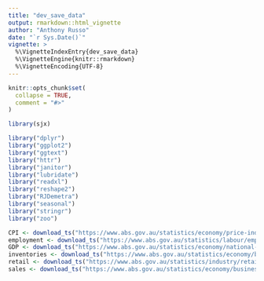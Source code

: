 ```yaml
---
title: "dev_save_data"
output: rmarkdown::html_vignette
author: "Anthony Russo"
date: "`r Sys.Date()`"
vignette: >
  %\VignetteIndexEntry{dev_save_data}
  %\VignetteEngine{knitr::rmarkdown}
  %\VignetteEncoding{UTF-8}
---
```


```r
knitr::opts_chunk$set(
  collapse = TRUE,
  comment = "#>"
)
```

```r
library(sjx)
```

<!-- WARNING - This vignette is generated by {fusen} from dev/flat_save_data.Rmd: do not edit by hand -->

```r
library("dplyr")
library("ggplot2")
library("ggtext")
library("httr")
library("janitor")
library("lubridate")
library("readxl")
library("reshape2")
library("RJDemetra")
library("seasonal")
library("stringr")
library("zoo")
```

```r
CPI <- download_ts("https://www.abs.gov.au/statistics/economy/price-indexes-and-inflation/consumer-price-index-australia/jun-quarter-2023/640101.xlsx")
employment <- download_ts("https://www.abs.gov.au/statistics/labour/employment-and-unemployment/labour-force-australia/jul-2023/6202001.xlsx")
GDP <- download_ts("https://www.abs.gov.au/statistics/economy/national-accounts/australian-national-accounts-national-income-expenditure-and-product/jun-2023/5206001_Key_Aggregates.xlsx")
inventories <- download_ts("https://www.abs.gov.au/statistics/economy/business-indicators/business-indicators-australia/jun-2023/5676003.xlsx")
retail <- download_ts("https://www.abs.gov.au/statistics/industry/retail-and-wholesale-trade/retail-trade-australia/jul-2023/850101.xlsx")
sales <- download_ts("https://www.abs.gov.au/statistics/economy/business-indicators/business-indicators-australia/jun-2023/5676006.xlsx")
```

